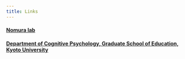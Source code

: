 ---
title: Links
---

#### [Nomura lab]("http://cogpsy.educ.kyoto-u.ac.jp/en/member/nomura_e.html")

#### [Department of Cognitive Psychology, Graduate School of Education, Kyoto University]("http://cogpsy.educ.kyoto-u.ac.jp/")